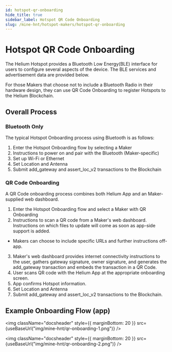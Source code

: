 ```yaml
---
id: hotspot-qr-onboarding
hide_title: true
sidebar_label: Hotspot QR Code Onboarding
slug: /mine-hnt/hotspot-makers/hotspot-qr-onboarding
---
```



# Hotspot QR Code Onboarding

The Helium Hotspot provides a Bluetooth Low Energy\(BLE\) interface for users to
configure several aspects of the device. The BLE services and advertisement data
are provided below.

For those Makers that choose not to include a Bluetooth Radio in their hardware design, they can use QR Code Onboarding to register Hotspots to the Helium Blockchain.

## Overall Process

### Bluetooth Only

The typical Hotspot Onboarding process using Bluetooth is as follows:
1. Enter the Hotspot Onboarding flow by selecting a Maker
2. Instructions to power on and pair with the Bluetooth (Maker-specific)
3. Set up Wi-Fi or Ethernet
4. Set Location and Antenna
5. Submit add_gateway and assert_loc_v2 transactions to the Blockchain

### QR Code Onboarding
A QR Code onboarding process combines both Helium App and an Maker-supplied web dashboard.
1. Enter the Hotspot Onboarding flow and select a Maker with QR Onboarding
2. Instructions to scan a QR code from a Maker's web dashboard. Instructions on which files to update will come as soon as app-side support is added. 
* Makers can choose to include specific URLs and further instructions off-app.
3. Maker's web dashboard provides internet connectivity instructions to the user, gathers gateway signature, owner signature, and generates the add_gateway transaction and embeds the transaction in a QR Code.
4. User scans QR code with the Helium App at the appropriate onboarding screen.
5. App confirms Hotspot information.
6. Set Location and Antenna
7. Submit add_gateway and assert_loc_v2 transactions to the Blockchain.


## Example Onboarding Flow (app)
<img
  className="docsheader"
  style={{ marginBottom: 20 }}
  src={useBaseUrl("img/mine-hnt/qr-onboarding-1.png")}
/>

<img
  className="docsheader"
  style={{ marginBottom: 20 }}
  src={useBaseUrl("img/mine-hnt/qr-onboarding-2.png")}
/>

